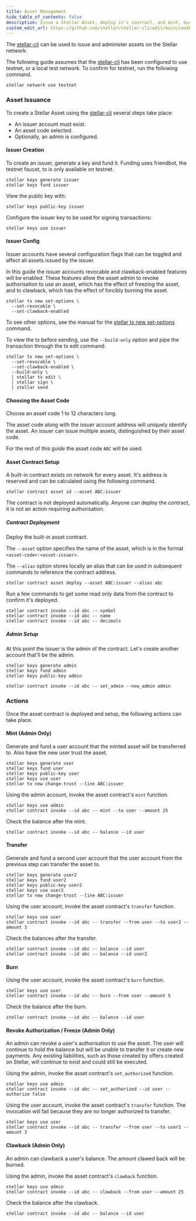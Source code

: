 ```yaml
---
title: Asset Management
hide_table_of_contents: false
description: Issue a Stellar Asset, deploy it's contract, and mint, burn, freeze, and clawback.
custom_edit_url: https://github.com/stellar/stellar-cli/edit/main/cookbook/asset-management.mdx
---
```


The [stellar-cli] can be used to issue and administer assets on the Stellar network.

The following guide assumes that the [stellar-cli] has been configured to use testnet, or a local test network. To confirm for testnet, run the following command.

```
stellar network use testnet
```

### Asset Issuance

To create a Stellar Asset using the [stellar-cli] several steps take place:
- An issuer account must exist.
- An asset code selected.
- Optionally, an admin is configured.

#### Issuer Creation

To create an issuer, generate a key and fund it. Funding uses friendbot, the testnet faucet, to is only available on testnet.

```
stellar keys generate issuer
stellar keys fund issuer
```

View the public key with:

```
stellar keys public-key issuer
```

Configure the issuer key to be used for signing transactions:

```
stellar keys use issuer
```

#### Issuer Config

Issuer accounts have several configuration flags that can be toggled and affect all assets issued by the issuer.

In this guide the issuer accounts revocable and clawback-enabled features will be enabled. These features allow the asset admin to revoke authorisation to use an asset, which has the effect of freezing the asset, and to clawback, which has the effect of forcibly burning the asset.

```
stellar tx new set-options \
  --set-revocable \
  --set-clawback-enabled
```

To see other options, see the manual for the [stellar tx new set-options](https://developers.stellar.org/docs/tools/cli/stellar-cli#stellar-tx-new-set-options) command.

To view the tx before sending, use the `--build-only` option and pipe the transaction through the tx edit command:
```
stellar tx new set-options \
  --set-revocable \
  --set-clawback-enabled \
  --build-only \
  | stellar tx edit \
  | stellar sign \
  | stellar send
```

#### Choosing the Asset Code

Choose an asset code 1 to 12 characters long.

The asset code along with the issuer account address will uniquely identify the asset. An issuer can issue multiple assets, distinguished by their asset code.

For the rest of this guide the asset code `ABC` will be used.

#### Asset Contract Setup

A built-in contract exists on network for every asset. It's address is reserved and can be calculated using the following command.

```
stellar contract asset id --asset ABC:issuer
```

The contract is not deployed automatically. Anyone can deploy the contract, it is not an action requiring authorisation.

##### Contract Deployment

Deploy the built-in asset contract.

The `--asset` option specifies the name of the asset, which is in the format `<asset-code>:<asset-issuer>`.

The `--alias` option stores locally an alias that can be used in subsequent commands to reference the contract address.

```
stellar contract asset deploy --asset ABC:issuer --alias abc
```

Run a few commands to get some read only data from the contract to confirm it's deployed.

```
stellar contract invoke --id abc -- symbol
stellar contract invoke --id abc -- name
stellar contract invoke --id abc -- decimals
```

##### Admin Setup
At this point the issuer is the admin of the contract.
Let's create another account that'll be the admin.
```
stellar keys generate admin
stellar keys fund admin
stellar keys public-key admin
```
```
stellar contract invoke --id abc -- set_admin --new_admin admin
```

### Actions

Once the asset contract is deployed and setup, the following actions can take place.

#### Mint (Admin Only)

Generate and fund a user account that the minted asset will be transferred to. Also have the new user trust the asset.

```
stellar keys generate user
stellar keys fund user
stellar keys public-key user
stellar keys use user
stellar tx new change-trust --line ABC:issuer
```

Using the admin account, invoke the asset contract's `mint` function.

```
stellar keys use admin
stellar contract invoke --id abc -- mint --to user --amount 25
```

Check the balance after the mint.

```
stellar contract invoke --id abc -- balance --id user
```

#### Transfer

Generate and fund a second user account that the user account from the previous step can transfer the asset to.

```
stellar keys generate user2
stellar keys fund user2
stellar keys public-key user2
stellar keys use user2
stellar tx new change-trust --line ABC:issuer
```

Using the user account, invoke the asset contract's `transfer` function.

```
stellar keys use user
stellar contract invoke --id abc -- transfer --from user --to user2 --amount 3
```

Check the balances after the transfer.

```
stellar contract invoke --id abc -- balance --id user
stellar contract invoke --id abc -- balance --id user2
```

#### Burn

Using the user account, invoke the asset contract's `burn` function.

```
stellar keys use user
stellar contract invoke --id abc -- burn --from user --amount 5
```

Check the balance after the burn.

```
stellar contract invoke --id abc -- balance --id user
```

#### Revoke Authorization / Freeze (Admin Only)

An admin can revoke a user's authorisation to use the asset. The user will continue to hold the balance but will be unable to transfer it or create new payments. Any existing liabilities, such as those created by offers created on Stellar, will continue to exist and could still be executed.

Using the admin, invoke the asset contract's `set_authorized` function.

```
stellar keys use admin
stellar contract invoke --id abc -- set_authorized --id user --authorize false
```

Using the user account, invoke the asset contract's `transfer` function. The invocation will fail because they are no longer authorized to transfer.

```
stellar keys use user
stellar contract invoke --id abc -- transfer --from user --to user2 --amount 3
```

#### Clawback (Admin Only)

An admin can clawback a user's balance. The amount clawed back will be burned.

Using the admin, invoke the asset contract's `clawback` function.

```
stellar keys use admin
stellar contract invoke --id abc -- clawback --from user --amount 25
```

Check the balance after the clawback.

```
stellar contract invoke --id abc -- balance --id user
```

[stellar-cli]: https://developers.stellar.org/docs/tools/cli
